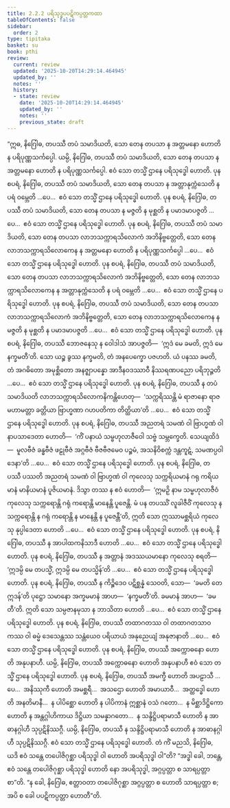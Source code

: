 ```yaml
---
title: 2.2.2 ပရိသုဒ္ဓပပဋိကပ္ပတ္တကထာ
tableOfContents: false
sidebar:
  order: 2
type: tipitaka
basket: su
book: pthi
review:
  current: review
  updated: '2025-10-20T14:29:14.464945'
  updated_by: ''
  notes: ''
  history:
  - state: review
    date: '2025-10-20T14:29:14.464945'
    updated_by: ''
    notes: ''
    previous_state: draft
---
```



<DynamicBreadcrumb />


<ReviewStatus review={frontmatter.review} showDetails={true} />

<HypothesisAnnotation frontmatter={frontmatter} />

<Division number="64" book="pthi" e="ch" v="8" p="37">

<Paragraph number="138" book="pthi">
“ဣဓ, နိဂြေါဓ, တပဿီ တပံ သမာဒိယတိ, သော တေန တပသာ န အတ္တမနော ဟောတိ န ပရိပုဏ္ဏသင်္ကပ္ပေါ. ယမ္ပိ, နိဂြေါဓ, တပဿီ တပံ သမာဒိယတိ, သော တေန တပသာ န အတ္တမနော ဟောတိ န ပရိပုဏ္ဏသင်္ကပ္ပေါ. ဧဝံ သော တသ္မိံ ဌာနေ ပရိသုဒ္ဓေါ ဟောတိ.
</Paragraph>

<Paragraph number="139" book="pthi">
ပုန စပရံ, နိဂြေါဓ, တပဿီ တပံ သမာဒိယတိ, သော တေန တပသာ န အတ္တာနုက္ကံသေတိ န ပရံ ဝမ္ဘေတိ …ပေ…  ဧဝံ သော တသ္မိံ ဌာနေ ပရိသုဒ္ဓေါ ဟောတိ.
</Paragraph>

<Paragraph number="140" book="pthi">
ပုန စပရံ, နိဂြေါဓ, တပဿီ တပံ သမာဒိယတိ, သော တေန တပသာ န မဇ္ဇတိ န မုစ္ဆတိ န ပမာဒမာပဇ္ဇတိ …ပေ…  ဧဝံ သော တသ္မိံ ဌာနေ ပရိသုဒ္ဓေါ ဟောတိ.
</Paragraph>

</Division>
<Division number="65" book="pthi" e="ch" v="8" p="38">

<Paragraph number="141" book="pthi">
ပုန စပရံ, နိဂြေါဓ, တပဿီ တပံ သမာဒိယတိ, သော တေန တပသာ လာဘသက္ကာရသိလောကံ အဘိနိဗ္ဗတ္တေတိ, သော တေန လာဘသက္ကာရသိလောကေန န အတ္တမနော ဟောတိ န ပရိပုဏ္ဏသင်္ကပ္ပေါ …ပေ…  ဧဝံ သော တသ္မိံ ဌာနေ ပရိသုဒ္ဓေါ ဟောတိ.
</Paragraph>

<Paragraph number="142" book="pthi">
ပုန စပရံ, နိဂြေါဓ, တပဿီ တပံ သမာဒိယတိ, သော တေန တပသာ လာဘသက္ကာရသိလောကံ အဘိနိဗ္ဗတ္တေတိ, သော တေန လာဘသက္ကာရသိလောကေန န အတ္တာနုက္ကံသေတိ န ပရံ ဝမ္ဘေတိ …ပေ…  ဧဝံ သော တသ္မိံ ဌာနေ ပရိသုဒ္ဓေါ ဟောတိ.
</Paragraph>

<Paragraph number="143" book="pthi">
ပုန စပရံ, နိဂြေါဓ, တပဿီ တပံ သမာဒိယတိ, သော တေန တပသာ လာဘသက္ကာရသိလောကံ အဘိနိဗ္ဗတ္တေတိ, သော တေန လာဘသက္ကာရသိလောကေန န မဇ္ဇတိ န မုစ္ဆတိ န ပမာဒမာပဇ္ဇတိ …ပေ…  ဧဝံ သော တသ္မိံ ဌာနေ ပရိသုဒ္ဓေါ ဟောတိ.
</Paragraph>

</Division>
<Division number="66" book="pthi" e="ch" v="8" p="38">

<Paragraph number="144" book="pthi">
ပုန စပရံ, နိဂြေါဓ, တပဿီ ဘောဇနေသု န ဝေါဒါသံ အာပဇ္ဇတိ—  ‘ဣဒံ မေ ခမတိ, ဣဒံ မေ နက္ခမတီ’တိ. သော ယဉ္စ ခွဿ နက္ခမတိ, တံ အနပေက္ခော ပဇဟတိ. ယံ ပနဿ ခမတိ, တံ အဂဓိတော အမုစ္ဆိတော အနဇ္ဈာပန္နော အာဒီနဝဒဿာဝီ နိဿရဏပညော ပရိဘုဉ္ဇတိ …ပေ…  ဧဝံ သော တသ္မိံ ဌာနေ ပရိသုဒ္ဓေါ ဟောတိ.
</Paragraph>

<Paragraph number="145" book="pthi">
ပုန စပရံ, နိဂြေါဓ, တပဿီ န တပံ သမာဒိယတိ လာဘသက္ကာရသိလောကနိကန္တိဟေတု—  ‘သက္ကရိဿန္တိ မံ ရာဇာနော ရာဇမဟာမတ္တာ ခတ္တိယာ ဗြာဟ္မဏာ ဂဟပတိကာ တိတ္ထိယာ’တိ …ပေ…  ဧဝံ သော တသ္မိံ ဌာနေ ပရိသုဒ္ဓေါ ဟောတိ.
</Paragraph>

</Division>
<Division number="67" book="pthi" e="ch" v="8" p="38">

<Paragraph number="146" book="pthi">
ပုန စပရံ, နိဂြေါဓ, တပဿီ အညတရံ သမဏံ ဝါ ဗြာဟ္မဏံ ဝါ နာပသာဒေတာ ဟောတိ—  ‘ကိံ ပနာယံ သမ္ဗဟုလာဇီဝေါ သဗ္ဗံ သမ္ဘက္ခေတိ. သေယျထိဒံ—  မူလဗီဇံ ခန္ဓဗီဇံ ဖဠုဗီဇံ အဂ္ဂဗီဇံ ဗီဇဗီဇမေဝ ပဉ္စမံ, အသနိဝိစက္ကံ ဒန္တကူဋံ, သမဏပ္ပဝါဒေနာ’တိ …ပေ…  ဧဝံ သော တသ္မိံ ဌာနေ ပရိသုဒ္ဓေါ ဟောတိ.
</Paragraph>

<Paragraph number="147" book="pthi">
ပုန စပရံ, နိဂြေါဓ, တပဿီ ပဿတိ အညတရံ သမဏံ ဝါ ဗြာဟ္မဏံ ဝါ ကုလေသု သက္ကရိယမာနံ ဂရု ကရိယမာနံ မာနိယမာနံ ပူဇိယမာနံ. ဒိသွာ တဿ န ဧဝံ ဟောတိ—  ‘ဣမဉှိ နာမ သမ္ဗဟုလာဇီဝံ ကုလေသု သက္ကရောန္တိ ဂရုံ ကရောန္တိ မာနေန္တိ ပူဇေန္တိ. မံ ပန တပဿိံ လူခါဇီဝိံ ကုလေသု န သက္ကရောန္တိ န ဂရုံ ကရောန္တိ န မာနေန္တိ န ပူဇေန္တီ’တိ, ဣတိ သော ဣဿာမစ္ဆရိယံ ကုလေသု နုပ္ပါဒေတာ ဟောတိ …ပေ…  ဧဝံ သော တသ္မိံ ဌာနေ ပရိသုဒ္ဓေါ ဟောတိ.
</Paragraph>

</Division>
<Division number="68" book="pthi" e="ch" v="8" p="39">

<Paragraph number="148" book="pthi">
ပုန စပရံ, နိဂြေါဓ, တပဿီ န အာပါထကနိသာဒီ ဟောတိ …ပေ…  ဧဝံ သော တသ္မိံ ဌာနေ ပရိသုဒ္ဓေါ ဟောတိ.
</Paragraph>

<Paragraph number="149" book="pthi">
ပုန စပရံ, နိဂြေါဓ, တပဿီ န အတ္တာနံ အဒဿယမာနော ကုလေသု စရတိ—  ‘ဣဒမ္ပိ မေ တပသ္မိံ, ဣဒမ္ပိ မေ တပသ္မိန်’တိ …ပေ…  ဧဝံ သော တသ္မိံ ဌာနေ ပရိသုဒ္ဓေါ ဟောတိ.
</Paragraph>

<Paragraph number="150" book="pthi">
ပုန စပရံ, နိဂြေါဓ, တပဿီ န ကိဉ္စိဒေဝ ပဋိစ္ဆန္နံ သေဝတိ, သော—  ‘ခမတိ တေ ဣဒန်’တိ ပုဋ္ဌော သမာနော အက္ခမမာနံ အာဟ—  ‘နက္ခမတီ’တိ. ခမမာနံ အာဟ—  ‘ခမတီ’တိ. ဣတိ သော သမ္ပဇာနမုသာ န ဘာသိတာ ဟောတိ …ပေ…  ဧဝံ သော တသ္မိံ ဌာနေ ပရိသုဒ္ဓေါ ဟောတိ.
</Paragraph>

<Paragraph number="151" book="pthi">
ပုန စပရံ, နိဂြေါဓ, တပဿီ တထာဂတဿ ဝါ တထာဂတသာဝကဿ ဝါ ဓမ္မံ ဒေသေန္တဿ သန္တံယေဝ ပရိယာယံ အနုညေယျံ အနုဇာနာတိ …ပေ…  ဧဝံ သော တသ္မိံ ဌာနေ ပရိသုဒ္ဓေါ ဟောတိ.
</Paragraph>

</Division>
<Division number="69" book="pthi" e="ch" v="8" p="39">

<Paragraph number="152" book="pthi">
ပုန စပရံ, နိဂြေါဓ, တပဿီ အက္ကောဓနော ဟောတိ အနုပနာဟီ. ယမ္ပိ, နိဂြေါဓ, တပဿီ အက္ကောဓနော ဟောတိ အနုပနာဟီ ဧဝံ သော တသ္မိံ ဌာနေ ပရိသုဒ္ဓေါ ဟောတိ.
</Paragraph>

<Paragraph number="153" book="pthi">
ပုန စပရံ, နိဂြေါဓ, တပဿီ အမက္ခီ ဟောတိ အပဠာသီ …ပေ…  အနိဿုကီ ဟောတိ အမစ္ဆရီ…  အသဌော ဟောတိ အမာယာဝီ…  အတ္ထဒ္ဓေါ ဟောတိ အနတိမာနီ…  န ပါပိစ္ဆော ဟောတိ န ပါပိကာနံ ဣစ္ဆာနံ ဝသံ ဂတော…  န မိစ္ဆာဒိဋ္ဌိကော ဟောတိ န အန္တဂ္ဂါဟိကာယ ဒိဋ္ဌိယာ သမန္နာဂတော…  န သန္ဒိဋ္ဌိပရာမာသီ ဟောတိ န အာဓာနဂ္ဂါဟီ သုပ္ပဋိနိဿဂ္ဂီ. ယမ္ပိ, နိဂြေါဓ, တပဿီ န သန္ဒိဋ္ဌိပရာမာသီ ဟောတိ န အာဓာနဂ္ဂါဟီ သုပ္ပဋိနိဿဂ္ဂီ. ဧဝံ သော တသ္မိံ ဌာနေ ပရိသုဒ္ဓေါ ဟောတိ.
</Paragraph>

<Paragraph number="154" book="pthi">
တံ ကိံ မညသိ, နိဂြေါဓ, ယဒိ ဧဝံ သန္တေ တပေါဇိဂုစ္ဆာ ပရိသုဒ္ဓါ ဝါ ဟောတိ အပရိသုဒ္ဓါ ဝါ”တိ? “အဒ္ဓါ ခေါ, ဘန္တေ, ဧဝံ သန္တေ တပေါဇိဂုစ္ဆာ ပရိသုဒ္ဓါ ဟောတိ နော အပရိသုဒ္ဓါ, အဂ္ဂပ္ပတ္တာ စ သာရပ္ပတ္တာ စာ”တိ. “န ခေါ, နိဂြေါဓ, ဧတ္တာဝတာ တပေါဇိဂုစ္ဆာ အဂ္ဂပ္ပတ္တာ စ ဟောတိ သာရပ္ပတ္တာ စ; အပိ စ ခေါ ပပဋိကပ္ပတ္တာ ဟောတီ”တိ.
</Paragraph>
</Division>
